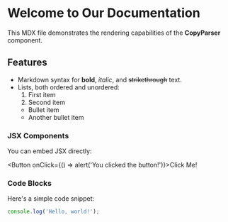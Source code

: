
# Welcome to Our Documentation

This MDX file demonstrates the rendering capabilities of the **CopyParser** component.

## Features

-   Markdown syntax for **bold**, _italic_, and ~~strikethrough~~ text.
-   Lists, both ordered and unordered:
    1. First item
    2. Second item
    -   Bullet item
    -   Another bullet item

### JSX Components

You can embed JSX directly:

<Button onClick={() => alert('You clicked the button!')}>Click Me!</Button>

### Code Blocks

Here's a simple code snippet:

```javascript
console.log('Hello, world!');
```
